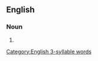 ==English==

===Noun===
{{head|en|noun plural form}}

# {{plural of|journeyman|lang=en}}

[[Category:English 3-syllable words]]